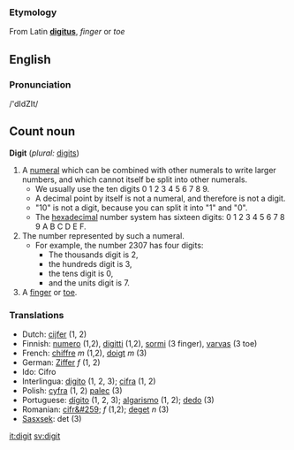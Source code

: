 ===Etymology===
From Latin '''[[digitus]]''', ''finger'' or ''toe''

==English==

===Pronunciation===
/'dIdZIt/

==Count noun==
'''Digit'''  (''plural:'' [[digits]])
# A [[numeral]] which can be combined with other numerals to write larger numbers, and which cannot itself be split into other numerals.
#* We usually use the ten digits 0 1 2 3 4 5 6 7 8 9.
#* A decimal point by itself is not a numeral, and therefore is not a digit.
#* "10" is not a digit, because you can split it into "1" and "0".
#* The [[hexadecimal]] number system has sixteen digits: 0 1 2 3 4 5 6 7 8 9 A B C D E F. 
# The number represented by such a numeral.
#* For example, the number 2307 has four digits:
#** The thousands digit is 2,
#** the hundreds digit is 3,
#** the tens digit is 0,
#** and the units digit is 7.
# A [[finger]] or [[toe]].

===Translations===
*Dutch: [[cijfer]] (1, 2)
*Finnish: [[numero]] (1,2), [[digitti]] (1,2), [[sormi]] (3 finger), [[varvas]] (3 toe)
*French: [[chiffre]] ''m'' (1,2), [[doigt]] ''m'' (3)
*German: [[Ziffer]] ''f'' (1, 2)
*Ido: Cifro
*Interlingua: [[digito]] (1, 2, 3); [[cifra]] (1, 2)
*Polish: [[cyfra]] (1, 2) [[palec]] (3)
*Portuguese: [[dígito]] (1, 2, 3); [[algarismo]] (1, 2); [[dedo]] (3)
*Romanian: [[cifr&#259;]] ''f'' (1,2); [[deget]] ''n'' (3)
*[[Sasxsek]]: det (3)

[[it:digit]]
[[sv:digit]]